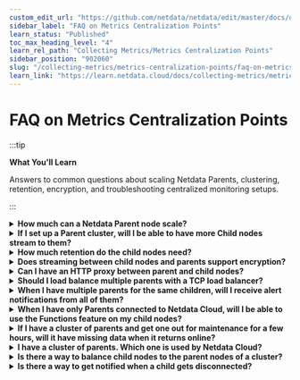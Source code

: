 ```yaml
---
custom_edit_url: "https://github.com/netdata/netdata/edit/master/docs/observability-centralization-points/metrics-centralization-points/faq.md"
sidebar_label: "FAQ on Metrics Centralization Points"
learn_status: "Published"
toc_max_heading_level: "4"
learn_rel_path: "Collecting Metrics/Metrics Centralization Points"
sidebar_position: "902060"
slug: "/collecting-metrics/metrics-centralization-points/faq-on-metrics-centralization-points"
learn_link: "https://learn.netdata.cloud/docs/collecting-metrics/metrics-centralization-points/faq-on-metrics-centralization-points"
---
```


# FAQ on Metrics Centralization Points

:::tip

**What You'll Learn**

Answers to common questions about scaling Netdata Parents, clustering, retention, encryption, and troubleshooting centralized monitoring setups.

:::

<details>
<summary><strong>How much can a Netdata Parent node scale?</strong></summary><br/>

Netdata Parents generally scale well. According [to our tests](https://blog.netdata.cloud/netdata-vs-prometheus-performance-analysis/), Netdata Parents scale better than Prometheus for the same workload: -35% CPU utilization, -49% Memory Consumption, -12% Network Bandwidth, -98% Disk I/O, -75% Disk footprint.

For more information, Check [Sizing Netdata Parents](/docs/observability-centralization-points/metrics-centralization-points/sizing-netdata-parents.md).

<br/>
</details>

<details>
<summary><strong>If I set up a Parent cluster, will I be able to have more Child nodes stream to them?</strong></summary><br/>

No. When you set up an active-active cluster, even if child nodes connect randomly to one or the other, all the parent nodes receive all the metrics of all the child nodes. So, all of them do all the work.

<br/>
</details>

<details>
<summary><strong>How much retention do the child nodes need?</strong></summary><br/>

Child nodes need to have only the retention required to connect to another Parent if one fails or stops for maintenance.

- If you have a cluster of parents, 5 to 10 minutes in `alloc` mode is usually enough.
- If you have only one parent, it would be better to run the child nodes with `dbengine` so that they will have enough retention to backfill the parent node if it stops for maintenance.

<br/>
</details>

<details>
<summary><strong>Does streaming between child nodes and parents support encryption?</strong></summary><br/>

Yes. You can configure your parent nodes to enable TLS at their web server and configure the child nodes to connect with TLS to it. The streaming connection is also compressed, on top of TLS.

<br/>
</details>

<details>
<summary><strong>Can I have an HTTP proxy between parent and child nodes?</strong></summary><br/>

No. The streaming protocol works on the same port as the internal web server of Netdata Agents, but the protocol is not HTTP-friendly and cannot be understood by HTTP proxy servers.

<br/>
</details>

<details>
<summary><strong>Should I load balance multiple parents with a TCP load balancer?</strong></summary><br/>

Although this can be done and for streaming between child and parent nodes it could work, we recommend not doing it. It can lead to several kinds of problems.

It is better to configure all the parent nodes directly in the child nodes `stream.conf`. The child nodes will do everything in their power to find a parent node to connect, and they will never give up.

<br/>
</details>

<details>
<summary><strong>When I have multiple parents for the same children, will I receive alert notifications from all of them?</strong></summary><br/>

If all parents are configured to run health checks and trigger alerts, yes.

We recommend using Netdata Cloud to avoid receiving duplicate alert notifications. Netdata Cloud deduplicates alert notifications so that you will receive them only once.

<br/>
</details>

<details>
<summary><strong>When I have only Parents connected to Netdata Cloud, will I be able to use the Functions feature on my child nodes?</strong></summary><br/>

Yes. Function requests will be received by the Parents and forwarded to the Child via their streaming connection. Function requests are propagated between parents, so this will work even if multiple levels of Netdata Parents are involved.

<br/>
</details>

<details>
<summary><strong>If I have a cluster of parents and get one out for maintenance for a few hours, will it have missing data when it returns online?</strong></summary><br/>

Check [Restoring a Netdata Parent after maintenance](/docs/collecting-metrics/metrics-centralization-points/clustering-and-high-availability-of-netdata-parents).

<br/>
</details>

<details>
<summary><strong>I have a cluster of parents. Which one is used by Netdata Cloud?</strong></summary><br/>

When there are multiple data sources for the same node, Netdata Cloud follows this strategy:

1. Netdata Cloud prefers Netdata Agents having `live` data.
2. For time-series queries, when multiple Netdata Agents have the retention required to answer the query, Netdata Cloud prefers the one that is further away from production systems.
3. For Functions, Netdata Cloud prefers Netdata Agents that are closer to the production systems.

<br/>
</details>

<details>
<summary><strong>Is there a way to balance child nodes to the parent nodes of a cluster?</strong></summary><br/>

Yes. When configuring the Parents at the Children `stream.conf`, configure them in different order. Children get connected to the first Parent they find available, so if the order given to them is different, they will spread the connections to the Parents available.

<br/>
</details>

<details>
<summary><strong>Is there a way to get notified when a child gets disconnected?</strong></summary><br/>

It depends on the ephemerality setting of each Netdata Child.

1. **Permanent nodes**: These are nodes that should be available permanently and if they disconnect, an alert should be triggered to notify you. By default, all nodes are considered permanent (not ephemeral).

2. **Ephemeral nodes**: These are nodes that are ephemeral by nature, and they may shut down at any point in time without any impact on the services you run.

To set the ephemeral flag on a node, edit its netdata.conf and in the `[global]` section set `is ephemeral node = yes`. This setting is propagated to parent nodes and Netdata Cloud.

A parent node tracks connections and disconnections. When a node is marked as ephemeral and stops connecting for more than 24 hours, the parent will delete it from its memory and local administration, and tell Cloud that it is no longer live nor stale. Data for the node can no longer be accessed, but if the node connects again later, the node will be "revived", and previous data becomes available again.

A node can be forced into this "forgotten" state with the Netdata CLI tool on the parent the node is connected to (if still connected) or one of the parent Agents it was previously connected to. The state will be propagated _upwards_ and _sideways_ in case of an HA setup.

```
netdatacli remove-stale-node <node_id | machine_guid | hostname | ALL_NODES>
```

When using Netdata Cloud (via a parent or directly), and a permanent node gets disconnected, Netdata Cloud sends node disconnection notifications.

<br/>
</details>
